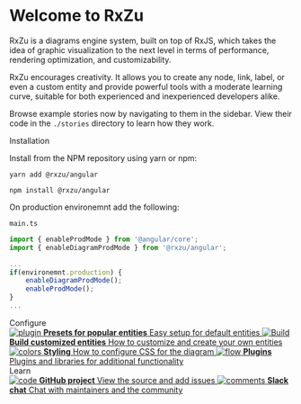 
<Meta title="Getting Started" />

<style>{`
  .subheading {
    --mediumdark: '#999999';
    font-weight: 900;
    font-size: 13px;
    color: #999;
    letter-spacing: 6px;
    line-height: 24px;
    text-transform: uppercase;
    margin-bottom: 12px;
    margin-top: 40px;
  }

  .link-list {
    display: grid;
    grid-template-columns: 1fr;
    grid-template-rows: 1fr 1fr;
    row-gap: 10px;
  }

  @media (min-width: 620px) {
    .link-list {
      row-gap: 20px;
      column-gap: 20px;
      grid-template-columns: 1fr 1fr;
    }
  }

  @media all and (-ms-high-contrast:none) {
  .link-list {
      display: -ms-grid;
      -ms-grid-columns: 1fr 1fr;
      -ms-grid-rows: 1fr 1fr;
    }
  }

  .link-item {
    display: block;
    padding: 20px 30px 20px 15px;
    border: 1px solid white;
    border-radius: 5px;
    transition: background 150ms ease-out, border 150ms ease-out, transform 150ms ease-out;
    display: flex;
    align-items: flex-start;
  }

  .link-item:hover {
    border-color: #1EA7FD50;
    transform: translate3d(0, -3px, 0);
    box-shadow: rgba(0, 0, 0, 0.08) 0 3px 10px 0;
  }

  .link-item:active {
    border-color: #1EA7FD;
    transform: translate3d(0, 0, 0);
  }

  .link-item strong {
    font-weight: 700;
    display: block;
    margin-bottom: 2px;
  }

  .link-item img {
    height: 40px;
    width: 40px;
    margin-right: 15px;
    flex: none;
  }

  .link-item span {
    font-size: 14px;
    line-height: 20px;
  }

  .tip {
    display: inline-block;
    border-radius: 1em;
    font-size: 11px;
    line-height: 12px;
    font-weight: 700;
    background: #E7FDD8;
    color: #66BF3C;
    padding: 4px 12px;
    margin-right: 10px;
    vertical-align: top;
  }

  .tip-wrapper {
    font-size: 13px;
    line-height: 20px;
    margin-top: 40px;
    margin-bottom: 40px;
  }

  .tip-wrapper code {
    font-size: 12px;
    display: inline-block;
  }


`}</style>

# Welcome to RxZu

RxZu is a diagrams engine system, built on top of RxJS, which takes the idea of graphic visualization to the next level in terms of performance, rendering optimization, and customizability.

RxZu encourages creativity. It allows you to create any node, link, label, or even a custom entity and provide powerful tools with a moderate learning curve, suitable for both experienced and inexperienced developers alike.

Browse example stories now by navigating to them in the sidebar.
View their code in the `./stories` directory to learn how they work.

<div class="subheading">Installation</div>

Install from the NPM repository using yarn or npm:

```shell
yarn add @rxzu/angular
```

```shell
npm install @rxzu/angular
```

On production environemnt add the following:

`main.ts`

```typescript
import { enableProdMode } from '@angular/core';
import { enableDiagramProdMode } from '@rxzu/angular';

...
if(environemnt.production) {
	enableDiagramProdMode();
	enableProdMode();
}
...
```

<div class="subheading">Configure</div>

<div class="link-list">
  <a
    class="link-item"
    href="https://github.com/nforceai/rxzu/tree/main/libs/angular/stories"
    target="_blank"
  >
    <img src={Plugin} alt="plugin" />
    <span>
      <strong>Presets for popular entities</strong>
      Easy setup for default entities
    </span>
  </a>
  <a
    class="link-item"
    href="https://github.com/nforceai/rxzu/tree/main/libs/angular/stories"
    target="_blank"
  >
    <img src={StackAlt} alt="Build" />
    <span>
      <strong>Build customized entities</strong>
      How to customize and create your own entities
    </span>
  </a>
  <a
    class="link-item"
    href="https://github.com/nforceai/rxzu/blob/main/libs/angular/stories/demo-diagram.component.scss"
    target="_blank"
  >
    <img src={Colors} alt="colors" />
    <span>
      <strong>Styling</strong>
      How to configure CSS for the diagram
    </span>
  </a>
  <a
    class="link-item"
    href="https://github.com/nforceai/rxzu/tree/main/libs/core/src/lib/plugins"
    target="_blank"
  >
    <img src={Flow} alt="flow" />
    <span>
      <strong>Plugins</strong>
      Plugins and libraries for additional functionality
    </span>
  </a>
</div>

<div class="subheading">Learn</div>

<div class="link-list">
  <a class="link-item" href="https://github.com/nforceai/rxzu" target="_blank">
    <img src={Code} alt="code" />
    <span>
      <strong>GitHub project</strong>
      View the source and add issues
    </span>
  </a>
  <a
    class="link-item"
    href="https://nforceai.slack.com/app_redirect?channel=rxzu"
    target="_blank"
  >
    <img src={Comments} alt="comments" />
    <span>
      <strong>Slack chat</strong>
      Chat with maintainers and the community
    </span>
  </a>
</div>
